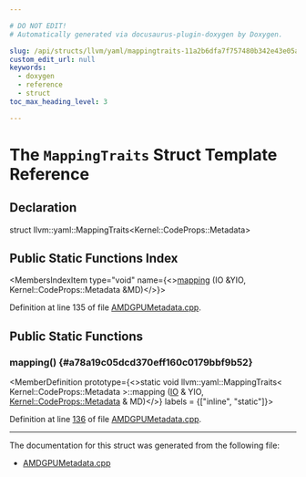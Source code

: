 ```yaml
---

# DO NOT EDIT!
# Automatically generated via docusaurus-plugin-doxygen by Doxygen.

slug: /api/structs/llvm/yaml/mappingtraits-11a2b6dfa7f757480b342e43e05a8606
custom_edit_url: null
keywords:
  - doxygen
  - reference
  - struct
toc_max_heading_level: 3

---
```





# The `MappingTraits` Struct Template Reference

<DoxygenPage pluginConfig={pluginConfig}>



## Declaration

<CodeBlock>struct llvm::yaml::MappingTraits&lt;Kernel::CodeProps::Metadata&gt;</CodeBlock>

## Public Static Functions Index

<MembersIndex>

<MembersIndexItem
  type="void"
  name={<><a href="#a78a19c05dcd370eff160c0179bbf9b52">mapping</a> (IO &amp;YIO, Kernel::CodeProps::Metadata &amp;MD)</>}>
</MembersIndexItem>

</MembersIndex>


Definition at line 135 of file <a href="/docs/api/files/lib/lib/support/amdgpumetadata-cpp">AMDGPUMetadata.cpp</a>.

<SectionDefinition>

## Public Static Functions

### mapping() {#a78a19c05dcd370eff160c0179bbf9b52}

<MemberDefinition
  prototype={<>static void llvm::yaml::MappingTraits&lt; Kernel::CodeProps::Metadata &gt;::mapping (<a href="/docs/api/classes/llvm/yaml/io">IO</a> &amp; YIO, <a href="/docs/api/structs/llvm/amdgpu/hsamd/kernel/codeprops/metadata">Kernel::CodeProps::Metadata</a> &amp; MD)</>}
  labels = {["inline", "static"]}>

Definition at line <a href="/docs/api/files/lib/lib/support/amdgpumetadata-cpp/#l00136">136</a> of file <a href="/docs/api/files/lib/lib/support/amdgpumetadata-cpp">AMDGPUMetadata.cpp</a>.
</MemberDefinition>

</SectionDefinition>

<hr/>

The documentation for this struct was generated from the following file:

<ul>
<li><a href="/docs/api/files/lib/lib/support/amdgpumetadata-cpp">AMDGPUMetadata.cpp</a></li>
</ul>

</DoxygenPage>
